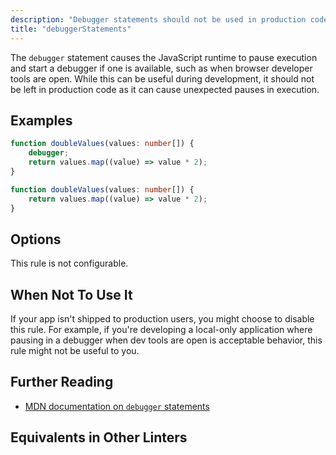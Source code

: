 ```yaml
---
description: "Debugger statements should not be used in production code."
title: "debuggerStatements"
---
```



<RuleSummary plugin="ts" rule="debuggerStatements" />

The `debugger` statement causes the JavaScript runtime to pause execution and start a debugger if one is available, such as when browser developer tools are open.
While this can be useful during development, it should not be left in production code as it can cause unexpected pauses in execution.

## Examples

<Tabs>
<TabItem label="❌ Incorrect">

```ts
function doubleValues(values: number[]) {
	debugger;
	return values.map((value) => value * 2);
}
```

</TabItem>
<TabItem label="✅ Correct">

```ts
function doubleValues(values: number[]) {
	return values.map((value) => value * 2);
}
```

</TabItem>
</Tabs>

## Options

This rule is not configurable.

## When Not To Use It

If your app isn't shipped to production users, you might choose to disable this rule.
For example, if you're developing a local-only application where pausing in a debugger when dev tools are open is acceptable behavior, this rule might not be useful to you.

## Further Reading

- [MDN documentation on `debugger` statements](https://developer.mozilla.org/en-US/docs/Web/JavaScript/Reference/Statements/debugger)

## Equivalents in Other Linters

<RuleEquivalents pluginId="ts" ruleId="debuggerStatements" />
